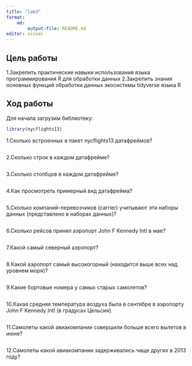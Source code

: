 ```yaml
---
title: "lab3"
format: 
    md:
        output-file: README.md
editor: visual
---
```


## Цель работы

1.Закрепить практические навыки использования языка программирования R для обработки данных
2.Закрепить знания основных функций обработки данных экосистемы tidyverse языка R

## Ход работы

Для начала загрузим библиотеку:
```r
library(nycflights13)
```

1.Сколько встроенных в пакет nycflights13 датафреймов?

```r

```

2.Сколько строк в каждом датафрейме?

```r

```

3.Сколько столбцов в каждом датафрейме?

```r

```

4.Как просмотреть примерный вид датафрейма?

```r

```

5.Сколько компаний-перевозчиков (carrier) учитывают эти наборы данных (представлено в наборах данных)?

```r

```

6.Сколько рейсов принял аэропорт John F Kennedy Intl в мае?

```r

```

7.Какой самый северный аэропорт?

```r

```

8.Какой аэропорт самый высокогорный (находится выше всех над уровнем моря)?

```r

```

9.Какие бортовые номера у самых старых самолетов?

```r

```

10.Какая средняя температура воздуха была в сентябре в аэропорту John F Kennedy Intl (в градусах Цельсия).

```r

```

11.Самолеты какой авиакомпании совершили больше всего вылетов в июне?

```r

```

12.Самолеты какой авиакомпании задерживались чаще других в 2013 году?

```r

```


